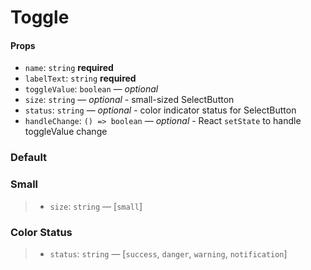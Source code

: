 
<Meta title="Components/Toggle" component={Toggle} />

# Toggle

#### Props

- `name`: `string` **required** 
- `labelText`: `string` **required**
- `toggleValue`: `boolean` — _optional_
- `size`: `string` — _optional_ - small-sized SelectButton
- `status`: `string` — _optional_ - color indicator status for SelectButton
- `handleChange`: `() => boolean` — _optional_ - React `setState` to handle toggleValue change

### Default

<Preview>
  <Story name="default">
    <Toggle labelText="Default" name="default" />
  </Story>
</Preview>

### Small

> - `size`: `string` — [`small`]

<Preview>
  <Story name="small">
    <Toggle size="small" labelText="Small" name="small" />
  </Story>
</Preview>

### Color Status

> - `status`: `string` — [`success`, `danger`, `warning`, `notification`]

<Preview>
  <Story name="status">
  <div>
    <p>
    <Toggle status="success" labelText="Success!" name="success" />
    </p>
    <p>
    <Toggle status="danger" labelText="Danger" name="danger" />
    </p>
    <p>
    <Toggle status="warning" labelText="Warning" name="warning" />
    </p>
    <p>
    <Toggle status="notification" labelText="Notification" name="notification" />
    </p>
  </div>
  </Story>
</Preview>

